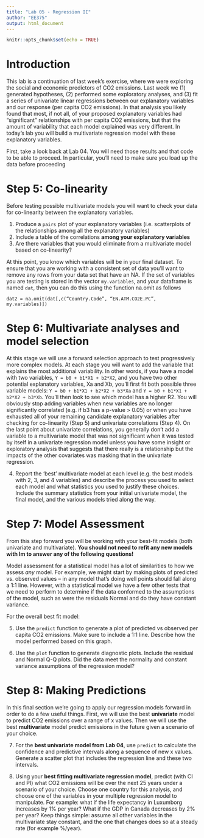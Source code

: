 ```yaml
---
title: "Lab 05 - Regression II"
author: "EE375"
output: html_document
---
```


```r
knitr::opts_chunk$set(echo = TRUE)
```

# Introduction

This lab is a continuation of last week’s exercise, where we were exploring the social and economic predictors of CO2 emissions. Last week we (1) generated hypotheses, (2) performed some exploratory analyses, and (3) fit a series of univariate linear regressions between our explanatory variables and our response (per capita CO2 emissions). In that analysis you likely found that most, if not all, of your proposed explanatory variables had “significant” relationships with per capita CO2 emissions, but that the amount of variability that each model explained was very different. In today’s lab you will build a multivariate regression model with these explanatory variables.

First, take a look back at Lab 04. You will need those results and that code to be able to proceed. In particular, you'll need to make sure you load up the data before proceeding

# Step 5: Co-linearity

Before testing possible multivariate models you will want to check your data for co-linearity between the explanatory variables.

1. Produce a `pairs` plot of your explanatory variables (i.e. scatterplots of the relationships among all the explanatory variables)
2. Include a table of the correlations **among your explanatory variables**
3. Are there variables that you would eliminate from a multivariate model based on co-linearity?

At this point, you know which variables will be in your final dataset. To ensure that you are working with a consistent set of data you’ll want to remove any rows from your data set that have an NA. If the set of variables you are testing is stored in the vector `my.variables`, and your dataframe is named `dat`, then you can do this using the function na.omit as follows

```
dat2 = na.omit(dat[,c(“Country.Code”, “EN.ATM.CO2E.PC”, my.variables)])
```

# Step 6: Multivariate analyses and model selection

At this stage we will use a forward selection approach to test progressively more complex models. At each stage you will want to add the variable that explains the most additional variability. In other words, if you have a model with two variables, `Y = b0 + b1*X1 + b2*X2`, and you have two other potential explanatory variables, Xa and Xb, you’ll first fit both possible three variable models:  `Y = b0 + b1*X1 + b2*X2 + b3*Xa` and `Y = b0 + b1*X1 + b2*X2 + b3*Xb`. You’ll then look to see which model has a higher R2. You will obviously stop adding variables when new variables are no longer significantly correlated (e.g. if b3 has a p-value > 0.05) or when you have exhausted all of your remaining candidate explanatory variables after checking for co-linearity (Step 5) and univariate correlations (Step 4). On the last point about univariate correlations, you generally don’t add a variable to a multivariate model that was not significant when it was tested by itself in a univariate regression model unless you have some insight or exploratory analysis that suggests that there really is a relationship but the impacts of the other covariates was masking that in the univariate regression.

4. Report the 'best' multivariate model at each level (e.g. the best models with 2, 3, and 4 variables) and describe the process you used to select each model and what statistics you used to justify these choices. Include the summary statistics from your initial univariate model, the final model, and the various models tried along the way.

# Step 7: Model Assessment

From this step forward you will be working with your best-fit models (both univariate and multivariate). **You should not need to refit any new models with lm to answer any of the following questions!**

Model assessment for a statistical model has a lot of similarities to how we assess _any_ model. For example, we might start by making plots of predicted vs. observed values -- in any model that's doing well points should fall along a 1:1 line. However, with a statistical model we have a few other tests that we need to perform to determine if the data conformed to the assumptions of the model, such as were the residuals Normal and do they have constant variance. 

For the overall best fit model:

5. Use the `predict` function to generate a plot of predicted vs observed per capita CO2 emissions. Make sure to include a 1:1 line. Describe how the model performed based on this graph.

6. Use the `plot` function to generate diagnostic plots. Include the residual and Normal Q-Q plots. Did the data meet the normality and constant variance assumptions of the regression model?

# Step 8: Making Predictions

In this final section we’re going to apply our regression models forward in order to do a few useful things. First, we will use the best **univariate** model to predict CO2 emissions over a range of x values. Then we will use the best **multivariate** model predict emissions in the future given a scenario of your choice.

7. For the **best univariate model from Lab 04**, use `predict` to calculate the confidence and predictive intervals along a sequence of new x values. Generate a scatter plot that includes the regression line and these two intervals.

8. Using your **best fitting multivariate regression model**, predict (with CI and PI) what CO2 emissions will be over the next 25 years under a scenario of your choice. Choose one country for this analysis, and choose one of the variables in your multiple regression model to manipulate. For example: what if the life expectancy in Luxumborg increases by 1% per year? What if the GDP in Canada decreases by 2% per year? Keep things simple: assume all other variables in the multivariate stay constant, and the one that changes does so at a steady rate (for example %/year).
